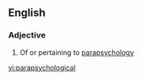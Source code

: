 ==English==

===Adjective===
{{en-adj|-}}

# Of or pertaining to [[parapsychology]]

[[vi:parapsychological]]